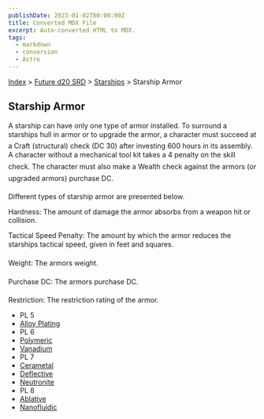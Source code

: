 ```yaml
---
publishDate: 2023-01-02T00:00:00Z
title: Converted MDX File
excerpt: Auto-converted HTML to MDX.
tags:
  - markdown
  - conversion
  - Astro
---
```


[Index](-index) > [Future d20 SRD](future-d20-srd-index) > [Starships](future-d20-srd-starships-index) > Starship Armor

## Starship Armor

A starship can have only one type of armor installed. To surround a starships hull in armor or to upgrade the armor, a character must succeed at a Craft (structural) check (DC 30) after investing 600 hours in its assembly. A character without a mechanical tool kit takes a 4 penalty on the skill check. The character must also make a Wealth check against the armors (or upgraded armors) purchase DC.

Different types of starship armor are presented below.

Hardness: The amount of damage the armor absorbs from a weapon hit or collision.

Tactical Speed Penalty: The amount by which the armor reduces the starships tactical speed, given in feet and squares.

Weight: The armors weight.

Purchase DC: The armors purchase DC.

Restriction: The restriction rating of the armor.

- PL 5
- [Alloy
  Plating](future-d20-srd-starships-starship-armor-alloy-plating)
- PL 6
- [Polymeric](future-d20-srd-starships-starship-armor-polymeric)
- [Vanadium](future-d20-srd-starships-starship-armor-vanadium)
- PL 7
- [Cerametal](future-d20-srd-starships-starship-armor-cerametal)
- [Deflective](future-d20-srd-starships-starship-armor-deflective)
- [Neutronite](future-d20-srd-starships-starship-armor-neutronite)
- PL 8
- [Ablative](future-d20-srd-starships-starship-armor-ablative)
- [Nanofluidic](future-d20-srd-starships-starship-armor-nanofluidic)
